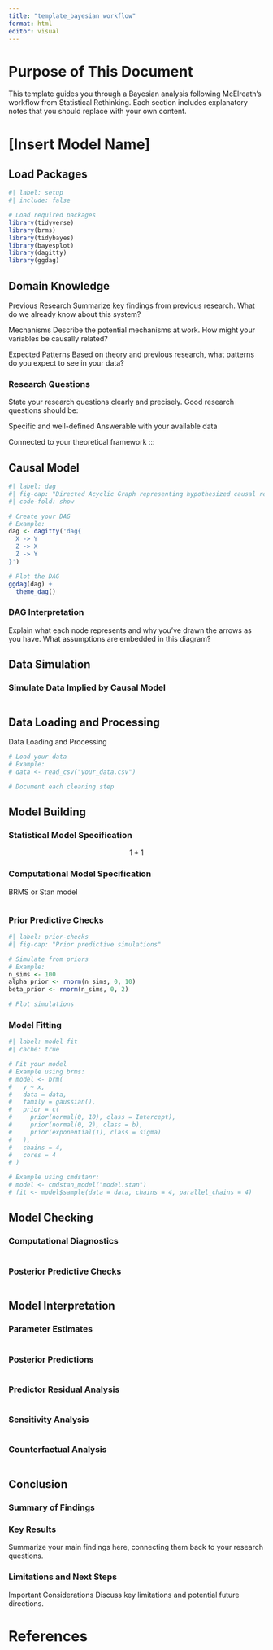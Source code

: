```yaml
---
title: "template_bayesian workflow"
format: html
editor: visual
---
```


# Purpose of This Document

This template guides you through a Bayesian analysis following McElreath's workflow from Statistical Rethinking. Each section includes explanatory notes that you should replace with your own content.

# \[Insert Model Name\]

## Load Packages

```r
#| label: setup
#| include: false

# Load required packages
library(tidyverse)
library(brms)
library(tidybayes)
library(bayesplot)
library(dagitty)
library(ggdag)
```

## Domain Knowledge

Previous Research Summarize key findings from previous research. What do we already know about this system?

Mechanisms Describe the potential mechanisms at work. How might your variables be causally related?

Expected Patterns Based on theory and previous research, what patterns do you expect to see in your data?

### Research Questions

State your research questions clearly and precisely. Good research questions should be:

Specific and well-defined Answerable with your available data

Connected to your theoretical framework :::

## Causal Model

```r

#| label: dag
#| fig-cap: "Directed Acyclic Graph representing hypothesized causal relationships"
#| code-fold: show

# Create your DAG
# Example:
dag <- dagitty('dag{
  X -> Y
  Z -> X
  Z -> Y
}')

# Plot the DAG
ggdag(dag) +
  theme_dag()
```

### DAG Interpretation

Explain what each node represents and why you've drawn the arrows as you have. What assumptions are embedded in this diagram?

## Data Simulation

### Simulate Data Implied by Causal Model

```r

```

## Data Loading and Processing

Data Loading and Processing

```r

# Load your data
# Example:
# data <- read_csv("your_data.csv")

# Document each cleaning step

```

## Model Building

### 

### Statistical Model Specification

$$
1 + 1
$$

### Computational Model Specification

BRMS or Stan model

```r

```

### Prior Predictive Checks

```r
#| label: prior-checks
#| fig-cap: "Prior predictive simulations"

# Simulate from priors
# Example:
n_sims <- 100
alpha_prior <- rnorm(n_sims, 0, 10)
beta_prior <- rnorm(n_sims, 0, 2)

# Plot simulations

```

### Model Fitting

```r

#| label: model-fit
#| cache: true

# Fit your model
# Example using brms:
# model <- brm(
#   y ~ x,
#   data = data,
#   family = gaussian(),
#   prior = c(
#     prior(normal(0, 10), class = Intercept),
#     prior(normal(0, 2), class = b),
#     prior(exponential(1), class = sigma)
#   ),
#   chains = 4,
#   cores = 4
# )

# Example using cmdstanr:
# model <- cmdstan_model("model.stan")
# fit <- model$sample(data = data, chains = 4, parallel_chains = 4)


```

## Model Checking

### Computational Diagnostics

```r

```

### Posterior Predictive Checks

```r


```

## Model Interpretation

### Parameter Estimates

```r

```

### Posterior Predictions

```r


```

### Predictor Residual Analysis

```r

```

### Sensitivity Analysis

```r

```

### Counterfactual Analysis

```r

```

## Conclusion

### Summary of Findings

### Key Results
Summarize your main findings here, connecting them back to your research questions.

### Limitations and Next Steps

Important Considerations
Discuss key limitations and potential future directions.

# References

